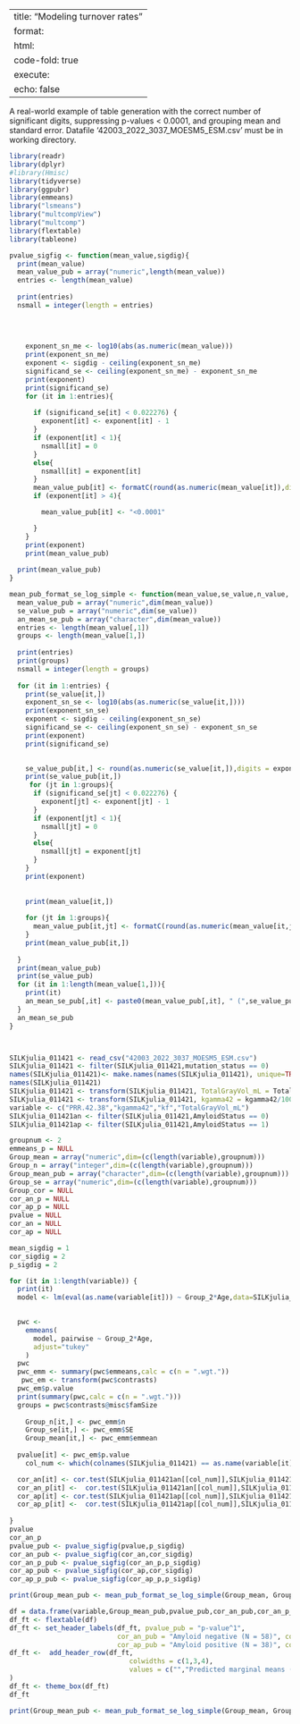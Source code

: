 
---
title: "Modeling turnover rates"
format:
  html:
    code-fold: true
execute:
  echo: false
---

A real-world example of table generation with the correct number of significant digits, suppressing p-values < 0.0001, and grouping mean and standard error.  Datafile '42003_2022_3037_MOESM5_ESM.csv' must be in working directory.

```{r}
library(readr)
library(dplyr)
#library(Hmisc)
library(tidyverse)
library(ggpubr)
library(emmeans)
library("lsmeans")
library("multcompView")
library("multcomp")
library(flextable)
library(tableone)

pvalue_sigfig <- function(mean_value,sigdig){
  print(mean_value)
  mean_value_pub = array("numeric",length(mean_value))
  entries <- length(mean_value)
  
  print(entries)
  nsmall = integer(length = entries)
  
  

    
    exponent_sn_me <- log10(abs(as.numeric(mean_value)))
    print(exponent_sn_me)
    exponent <- sigdig - ceiling(exponent_sn_me)
    significand_se <- ceiling(exponent_sn_me) - exponent_sn_me
    print(exponent)
    print(significand_se)
    for (it in 1:entries){
    
      if (significand_se[it] < 0.022276) {
        exponent[it] <- exponent[it] - 1
      }
      if (exponent[it] < 1){
        nsmall[it] = 0
      }
      else{
        nsmall[it] = exponent[it]
      }
      mean_value_pub[it] <- formatC(round(as.numeric(mean_value[it]),digits = exponent[it]),format = 'f', digits = nsmall[it])
      if (exponent[it] > 4){

        mean_value_pub[it] <- "<0.0001"

      }
    }
    print(exponent)
    print(mean_value_pub)
    
  print(mean_value_pub)
}

mean_pub_format_se_log_simple <- function(mean_value,se_value,n_value, sigdig, big.mark = ",", decimal.mark = "."){
  mean_value_pub = array("numeric",dim(mean_value))
  se_value_pub = array("numeric",dim(se_value))
  an_mean_se_pub = array("character",dim(mean_value))
  entries <- length(mean_value[,1])
  groups <- length(mean_value[1,])
  
  print(entries)
  print(groups)
  nsmall = integer(length = groups)
 
  for (it in 1:entries) {
    print(se_value[it,])
    exponent_sn_se <- log10(abs(as.numeric(se_value[it,])))
    print(exponent_sn_se)
    exponent <- sigdig - ceiling(exponent_sn_se)
    significand_se <- ceiling(exponent_sn_se) - exponent_sn_se
    print(exponent)
    print(significand_se)

    
    se_value_pub[it,] <- round(as.numeric(se_value[it,]),digits = exponent)
    print(se_value_pub[it,])
     for (jt in 1:groups){
      if (significand_se[jt] < 0.022276) {
        exponent[jt] <- exponent[jt] - 1
      }
      if (exponent[jt] < 1){
        nsmall[jt] = 0
      }
      else{
        nsmall[jt] = exponent[jt]
      }
    }
    print(exponent)
  
    
    print(mean_value[it,])
    
    for (jt in 1:groups){
      mean_value_pub[it,jt] <- formatC(round(as.numeric(mean_value[it,jt]),digits = exponent[jt]),format = 'f', digits = nsmall[jt])
    }
    print(mean_value_pub[it,])
            
  }
  print(mean_value_pub)
  print(se_value_pub)
  for (it in 1:length(mean_value[1,])){
    print(it)
    an_mean_se_pub[,it] <- paste0(mean_value_pub[,it], " (",se_value_pub[,it],")")
  }
  an_mean_se_pub
}



SILKjulia_011421 <- read_csv("42003_2022_3037_MOESM5_ESM.csv")
SILKjulia_011421 <- filter(SILKjulia_011421,mutation_status == 0)
names(SILKjulia_011421)<- make.names(names(SILKjulia_011421), unique=TRUE) 
names(SILKjulia_011421)
SILKjulia_011421 <- transform(SILKjulia_011421, TotalGrayVol_mL = TotalGrayVol/1000)
SILKjulia_011421 <- transform(SILKjulia_011421, kgamma42 = kgamma42/1000)
variable <- c("PRR.42.38","kgamma42","kf","TotalGrayVol_mL")
SILKjulia_011421an <- filter(SILKjulia_011421,AmyloidStatus == 0)
SILKjulia_011421ap <- filter(SILKjulia_011421,AmyloidStatus == 1)

groupnum <- 2
emmeans_p = NULL
Group_mean = array("numeric",dim=(c(length(variable),groupnum)))
Group_n = array("integer",dim=(c(length(variable),groupnum)))
Group_mean_pub = array("character",dim=(c(length(variable),groupnum)))
Group_se = array("numeric",dim=(c(length(variable),groupnum)))
Group_cor = NULL
cor_an_p = NULL
cor_ap_p = NULL
pvalue = NULL
cor_an = NULL
cor_ap = NULL

mean_sigdig = 1
cor_sigdig = 2
p_sigdig = 2

for (it in 1:length(variable)) {
  print(it)
  model <- lm(eval(as.name(variable[it])) ~ Group_2*Age,data=SILKjulia_011421)

  
  pwc <- 
    emmeans(
      model, pairwise ~ Group_2*Age, 
      adjust="tukey"
    )
  pwc
  pwc_emm <- summary(pwc$emmeans,calc = c(n = ".wgt."))
   pwc_em <- transform(pwc$contrasts)
  pwc_em$p.value
  print(summary(pwc,calc = c(n = ".wgt.")))
  groups = pwc$contrasts@misc$famSize
  
    Group_n[it,] <- pwc_emm$n
    Group_se[it,] <- pwc_emm$SE
    Group_mean[it,] <- pwc_emm$emmean
  
  pvalue[it] <- pwc_em$p.value
    col_num <- which(colnames(SILKjulia_011421) == as.name(variable[it]))

  cor_an[it] <- cor.test(SILKjulia_011421an[[col_num]],SILKjulia_011421an$Age,method = "pearson")$estimate
  cor_an_p[it] <-  cor.test(SILKjulia_011421an[[col_num]],SILKjulia_011421an$Age,method = "pearson")$p.value
  cor_ap[it] <- cor.test(SILKjulia_011421ap[[col_num]],SILKjulia_011421ap$Age,method = "pearson")$estimate
  cor_ap_p[it] <-  cor.test(SILKjulia_011421ap[[col_num]],SILKjulia_011421ap$Age,method = "pearson")$p.value
  
}
pvalue
cor_an_p
pvalue_pub <- pvalue_sigfig(pvalue,p_sigdig)
cor_an_pub <- pvalue_sigfig(cor_an,cor_sigdig)
cor_an_p_pub <- pvalue_sigfig(cor_an_p,p_sigdig)
cor_ap_pub <- pvalue_sigfig(cor_ap,cor_sigdig)
cor_ap_p_pub <- pvalue_sigfig(cor_ap_p,p_sigdig)

print(Group_mean_pub <- mean_pub_format_se_log_simple(Group_mean, Group_se, Group_n, mean_sigdig))

df = data.frame(variable,Group_mean_pub,pvalue_pub,cor_an_pub,cor_an_p_pub,cor_ap_pub,cor_ap_p_pub)
df_ft <- flextable(df)
df_ft <- set_header_labels(df_ft, pvalue_pub = "p-value^1",
                           cor_an_pub = "Amyloid negative (N = 58)", cor_an_p_pub = "p-value",
                           cor_ap_pub = "Amyloid positive (N = 38)", cor_ap_p_pub = "p-value" )
df_ft <-  add_header_row(df_ft,
                              colwidths = c(1,3,4),
                              values = c("","Predicted marginal means (S.E.) at age = 69.9 y", "Correlation coefficient with age")
)
df_ft <- theme_box(df_ft)
df_ft

print(Group_mean_pub <- mean_pub_format_se_log_simple(Group_mean, Group_se, Group_n, mean_sigdig))

```

